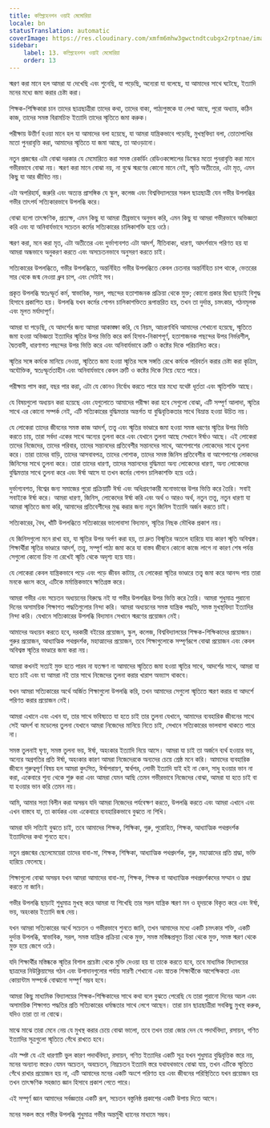 ```yaml
---
title: কম্প্রিহেনশন ওয়াই মেমোরিয়া
locale: bn
statusTranslation: automatic
coverImage: https://res.cloudinary.com/xmfm6mhw3gwctndtcubgx2rptnae/image/upload/v1740337243/small_cover_educacion_fundamental_a051170f1c.webp
sidebar:
    label: 13. কম্প্রিহেনশন ওয়াই মেমোরিয়া
    order: 13
---
```

স্মরণ করা মানে হল আমরা যা দেখেছি এবং শুনেছি, যা পড়েছি, অন্যেরা যা বলেছে, যা আমাদের সাথে ঘটেছে, ইত্যাদি মনের মধ্যে জমা করার চেষ্টা করা।

শিক্ষক-শিক্ষিকারা চান তাদের ছাত্রছাত্রীরা তাদের কথা, তাদের বাক্য, পাঠ্যপুস্তকে যা লেখা আছে, পুরো অধ্যায়, কঠিন কাজ, তাদের সমস্ত বিরামচিহ্ন ইত্যাদি তাদের স্মৃতিতে জমা করুক।

পরীক্ষায় উত্তীর্ণ হওয়া মানে হল যা আমাদের বলা হয়েছে, যা আমরা যান্ত্রিকভাবে পড়েছি, মুখস্থবিদ্যা বলা, তোতাপাখির মতো পুনরাবৃত্তি করা, আমাদের স্মৃতিতে যা জমা আছে, তা আওড়ানো।

নতুন প্রজন্মের এটা বোঝা দরকার যে মেমোরিতে করা সমস্ত রেকর্ডিং রেডিওকন্সোলের ডিস্কের মতো পুনরাবৃত্তি করা মানে গভীরভাবে বোঝা নয়। স্মরণ করা মানে বোঝা নয়, না বুঝে স্মরণের কোনো মানে নেই, স্মৃতি অতীতের, এটা মৃত, এমন কিছু যা আর জীবিত নয়।

এটা অপরিহার্য, জরুরি এবং অত্যন্ত প্রাসঙ্গিক যে স্কুল, কলেজ এবং বিশ্ববিদ্যালয়ের সকল ছাত্রছাত্রী যেন গভীর উপলব্ধির গভীর তাৎপর্য সত্যিকারভাবে উপলব্ধি করে।

বোঝা হলো তাৎক্ষণিক, প্রত্যক্ষ, এমন কিছু যা আমরা তীব্রভাবে অনুভব করি, এমন কিছু যা আমরা গভীরভাবে অভিজ্ঞতা করি এবং যা অনিবার্যভাবে সচেতন কর্মের সত্যিকারের চালিকাশক্তি হয়ে ওঠে।

স্মরণ করা, মনে করা মৃত, এটা অতীতের এবং দুর্ভাগ্যবশত এটা আদর্শ, নীতিবাক্য, ধারণা, আদর্শবাদে পরিণত হয় যা আমরা অন্ধভাবে অনুকরণ করতে এবং অসচেতনভাবে অনুসরণ করতে চাই।

সত্যিকারের উপলব্ধিতে, গভীর উপলব্ধিতে, অন্তর্নিহিত গভীর উপলব্ধিতে কেবল চেতনার অন্তর্নিহিত চাপ থাকে, ভেতরের সার থেকে জন্ম নেওয়া ধ্রুব চাপ, এবং সেটাই সব।

প্রকৃত উপলব্ধি স্বতঃস্ফূর্ত কর্ম, স্বাভাবিক, সরল, পছন্দের হতাশাজনক প্রক্রিয়া থেকে মুক্ত; কোনো প্রকার দ্বিধা ছাড়াই বিশুদ্ধ হিসাবে প্রকাশিত হয়। উপলব্ধি যখন কর্মের গোপন চালিকাশক্তিতে রূপান্তরিত হয়, তখন তা দুর্দান্ত, চমৎকার, গঠনমূলক এবং মূলত মর্যাদাপূর্ণ।

আমরা যা পড়েছি, যে আদর্শের জন্য আমরা আকাঙ্ক্ষা করি, যে নিয়ম, আচরণবিধি আমাদের শেখানো হয়েছে, স্মৃতিতে জমা হওয়া অভিজ্ঞতা ইত্যাদির স্মৃতির উপর ভিত্তি করে কর্ম হিসাব-নিকাশপূর্ণ, হতাশাজনক পছন্দের উপর নির্ভরশীল, দ্বৈতবাদী, ধারণাগত পছন্দের উপর ভিত্তি করে এবং অনিবার্যভাবে ত্রুটি ও কষ্টের দিকে পরিচালিত করে।

স্মৃতির সঙ্গে কর্মকে মানিয়ে নেওয়া, স্মৃতিতে জমা হওয়া স্মৃতির সঙ্গে সঙ্গতি রেখে কর্মকে পরিবর্তন করার চেষ্টা করা কৃত্রিম, অযৌক্তিক, স্বতঃস্ফূর্ততাহীন এবং অনিবার্যভাবে কেবল ত্রুটি ও কষ্টের দিকে নিয়ে যেতে পারে।

পরীক্ষায় পাস করা, বছর পার করা, এটা যে কোনও নির্বোধ করতে পারে যার মধ্যে যথেষ্ট ধূর্ততা এবং স্মৃতিশক্তি আছে।

যে বিষয়গুলো অধ্যয়ন করা হয়েছে এবং যেগুলোতে আমাদের পরীক্ষা করা হবে সেগুলো বোঝা, এটি সম্পূর্ণ আলাদা, স্মৃতির সাথে এর কোনো সম্পর্ক নেই, এটি সত্যিকারের বুদ্ধিমত্তার অন্তর্গত যা বুদ্ধিবৃত্তিকতার সাথে বিভ্রান্ত হওয়া উচিত নয়।

যে লোকেরা তাদের জীবনের সমস্ত কাজ আদর্শ, তত্ত্ব এবং স্মৃতির ভাণ্ডারে জমা হওয়া সমস্ত ধরণের স্মৃতির উপর ভিত্তি করতে চায়, তারা সর্বদা একের সাথে অন্যের তুলনা করে এবং যেখানে তুলনা আছে সেখানে ঈর্ষাও আছে। এই লোকেরা তাদের নিজেদের, তাদের পরিবার, তাদের সন্তানদের প্রতিবেশীর সন্তানদের সাথে, আশেপাশের লোকেদের সাথে তুলনা করে। তারা তাদের বাড়ি, তাদের আসবাবপত্র, তাদের পোশাক, তাদের সমস্ত জিনিস প্রতিবেশীর বা আশেপাশের লোকদের জিনিসের সাথে তুলনা করে। তারা তাদের ধারণা, তাদের সন্তানদের বুদ্ধিমত্তা অন্য লোকেদের ধারণা, অন্য লোকেদের বুদ্ধিমত্তার সাথে তুলনা করে এবং ঈর্ষা আসে যা তখন কর্মের গোপন চালিকাশক্তি হয়ে ওঠে।

দুর্ভাগ্যবশত, বিশ্বের জন্য সমাজের পুরো প্রক্রিয়াটি ঈর্ষা এবং অধিগ্রহণকারী মনোভাবের উপর ভিত্তি করে তৈরি। সবাই সবাইকে ঈর্ষা করে। আমরা ধারণা, জিনিস, লোকেদের ঈর্ষা করি এবং অর্থ ও আরও অর্থ, নতুন তত্ত্ব, নতুন ধারণা যা আমরা স্মৃতিতে জমা করি, আমাদের প্রতিবেশীদের মুগ্ধ করার জন্য নতুন জিনিস ইত্যাদি অর্জন করতে চাই।

সত্যিকারের, বৈধ, খাঁটি উপলব্ধিতে সত্যিকারের ভালোবাসা বিদ্যমান, স্মৃতির নিছক মৌখিক প্রকাশ নয়।

যে জিনিসগুলো মনে রাখা হয়, যা স্মৃতির উপর অর্পণ করা হয়, তা দ্রুত বিস্মৃতির অতলে হারিয়ে যায় কারণ স্মৃতি অবিশ্বস্ত। শিক্ষার্থীরা স্মৃতির ভাণ্ডারে আদর্শ, তত্ত্ব, সম্পূর্ণ পাঠ্য জমা করে যা বাস্তব জীবনে কোনো কাজে লাগে না কারণ শেষ পর্যন্ত সেগুলো কোনো চিহ্ন না রেখেই স্মৃতি থেকে অদৃশ্য হয়ে যায়।

যে লোকেরা কেবল যান্ত্রিকভাবে পড়ে এবং পড়ে জীবন কাটায়, যে লোকেরা স্মৃতির ভাণ্ডারে তত্ত্ব জমা করে আনন্দ পায় তারা মনকে ধ্বংস করে, এটিকে মর্মান্তিকভাবে ক্ষতিগ্রস্ত করে।

আমরা গভীর এবং সচেতন অধ্যয়নের বিরুদ্ধে নই যা গভীর উপলব্ধির উপর ভিত্তি করে তৈরি। আমরা শুধুমাত্র পুরানো দিনের অসাময়িক শিক্ষাগত পদ্ধতিগুলোর নিন্দা করি। আমরা অধ্যয়নের সমস্ত যান্ত্রিক পদ্ধতি, সমস্ত মুখস্থবিদ্যা ইত্যাদির নিন্দা করি। যেখানে সত্যিকারের উপলব্ধি বিদ্যমান সেখানে স্মরণের প্রয়োজন নেই।

আমাদের অধ্যয়ন করতে হবে, দরকারী বইয়ের প্রয়োজন, স্কুল, কলেজ, বিশ্ববিদ্যালয়ের শিক্ষক-শিক্ষিকাদের প্রয়োজন। গুরুর প্রয়োজন, আধ্যাত্মিক পথপ্রদর্শক, মহাত্মাদের প্রয়োজন, তবে শিক্ষাগুলোকে সম্পূর্ণরূপে বোঝা প্রয়োজন এবং কেবল অবিশ্বস্ত স্মৃতির ভাণ্ডারে জমা করা নয়।

আমরা কখনই সত্যই মুক্ত হতে পারব না যতক্ষণ না আমাদের স্মৃতিতে জমা হওয়া স্মৃতির সাথে, আদর্শের সাথে, আমরা যা হতে চাই এবং যা আমরা নই তার সাথে নিজেদের তুলনা করার খারাপ অভ্যাস থাকবে।

যখন আমরা সত্যিকারের অর্থে অর্জিত শিক্ষাগুলো উপলব্ধি করি, তখন আমাদের সেগুলো স্মৃতিতে স্মরণ করার বা আদর্শে পরিণত করার প্রয়োজন নেই।

আমরা এখানে এবং এখন যা, তার সাথে ভবিষ্যতে যা হতে চাই তার তুলনা যেখানে, আমাদের ব্যবহারিক জীবনের সাথে সেই আদর্শ বা মডেলের তুলনা যেখানে আমরা নিজেদের মানিয়ে নিতে চাই, সেখানে সত্যিকারের ভালবাসা থাকতে পারে না।

সমস্ত তুলনাই ঘৃণ্য, সমস্ত তুলনা ভয়, ঈর্ষা, অহংকার ইত্যাদি নিয়ে আসে। আমরা যা চাই তা অর্জনে ব্যর্থ হওয়ার ভয়, অন্যের অগ্রগতির প্রতি ঈর্ষা, অহংকার কারণ আমরা নিজেদেরকে অন্যদের চেয়ে শ্রেষ্ঠ মনে করি। আমাদের ব্যবহারিক জীবনে গুরুত্বপূর্ণ বিষয় হল আমরা কুৎসিত, ঈর্ষাপরায়ণ, স্বার্থপর, লোভী ইত্যাদি যাই হই না কেন, সাধু হওয়ার ভান না করা, একেবারে শূন্য থেকে শুরু করা এবং আমরা যেমন আছি তেমন গভীরভাবে নিজেদের বোঝা, আমরা যা হতে চাই বা যা হওয়ার ভান করি তেমন নয়।

আমি, আমার সত্তা বিলীন করা অসম্ভব যদি আমরা নিজেদের পর্যবেক্ষণ করতে, উপলব্ধি করতে এবং আমরা এখানে এবং এখন বাস্তবে যা, তা কার্যকর এবং একেবারে ব্যবহারিকভাবে বুঝতে না শিখি।

আমরা যদি সত্যিই বুঝতে চাই, তবে আমাদের শিক্ষক, শিক্ষিকা, গুরু, পুরোহিত, শিক্ষক, আধ্যাত্মিক পথপ্রদর্শক ইত্যাদিদের কথা শুনতে হবে।

নতুন প্রজন্মের ছেলেমেয়েরা তাদের বাবা-মা, শিক্ষক, শিক্ষিকা, আধ্যাত্মিক পথপ্রদর্শক, গুরু, মহাত্মাদের প্রতি শ্রদ্ধা, ভক্তি হারিয়ে ফেলেছে।

শিক্ষাগুলো বোঝা অসম্ভব যখন আমরা আমাদের বাবা-মা, শিক্ষক, শিক্ষক বা আধ্যাত্মিক পথপ্রদর্শকদের সম্মান ও শ্রদ্ধা করতে না জানি।

গভীর উপলব্ধি ছাড়াই শুধুমাত্র মুখস্থ করে আমরা যা শিখেছি তার সরল যান্ত্রিক স্মরণ মন ও হৃদয়কে বিকৃত করে এবং ঈর্ষা, ভয়, অহংকার ইত্যাদি জন্ম দেয়।

যখন আমরা সত্যিকারের অর্থে সচেতন ও গভীরভাবে শুনতে জানি, তখন আমাদের মধ্যে একটি চমৎকার শক্তি, একটি দুর্দান্ত উপলব্ধি, স্বাভাবিক, সরল, সমস্ত যান্ত্রিক প্রক্রিয়া থেকে মুক্ত, সমস্ত মস্তিষ্কপ্রসূত চিন্তা থেকে মুক্ত, সমস্ত স্মরণ থেকে মুক্ত হয়ে জেগে ওঠে।

যদি শিক্ষার্থীর মস্তিষ্ককে স্মৃতির বিশাল প্রচেষ্টা থেকে মুক্তি দেওয়া হয় যা তাকে করতে হবে, তবে মাধ্যমিক বিদ্যালয়ের ছাত্রদের নিউক্লিয়াসের গঠন এবং উপাদানগুলোর পর্যায় সারণী শেখানো এবং স্নাতক শিক্ষার্থীকে আপেক্ষিকতা এবং কোয়ান্টাম সম্পর্কে বোঝানো সম্পূর্ণ সম্ভব হবে।

আমরা কিছু মাধ্যমিক বিদ্যালয়ের শিক্ষক-শিক্ষিকাদের সাথে কথা বলে বুঝতে পেরেছি যে তারা পুরানো দিনের অচল এবং অসাময়িক শিক্ষাগত পদ্ধতির প্রতি সত্যিকারের ধর্মান্ধতার সাথে লেগে আছেন। তারা চান ছাত্রছাত্রীরা সবকিছু মুখস্থ করুক, যদিও তারা তা না বোঝে।

মাঝে মাঝে তারা মেনে নেয় যে মুখস্থ করার চেয়ে বোঝা ভালো, তবে তখন তারা জোর দেন যে পদার্থবিদ্যা, রসায়ন, গণিত ইত্যাদির সূত্রগুলো স্মৃতিতে গেঁথে রাখতে হবে।

এটা স্পষ্ট যে এই ধারণাটি ভুল কারণ পদার্থবিদ্যা, রসায়ন, গণিত ইত্যাদির একটি সূত্র যখন শুধুমাত্র বুদ্ধিবৃত্তিক স্তরে নয়, মনের অন্যান্য স্তরেও যেমন অচেতন, অবচেতন, নিম্নচেতন ইত্যাদি স্তরে যথাযথভাবে বোঝা যায়, তখন এটিকে স্মৃতিতে গেঁথে রাখার প্রয়োজন হয় না, এটি আমাদের মনের একটি অংশে পরিণত হয় এবং জীবনের পরিস্থিতিতে যখন প্রয়োজন হয় তখন তাৎক্ষণিক সহজাত জ্ঞান হিসাবে প্রকাশ পেতে পারে।

এই সম্পূর্ণ জ্ঞান আমাদের সর্বজ্ঞতার একটি রূপ, সচেতন বস্তুনিষ্ঠ প্রকাশের একটি উপায় দিতে আসে।

মনের সকল স্তরে গভীর উপলব্ধি শুধুমাত্র গভীর অন্তর্মুখী ধ্যানের মাধ্যমে সম্ভব।

